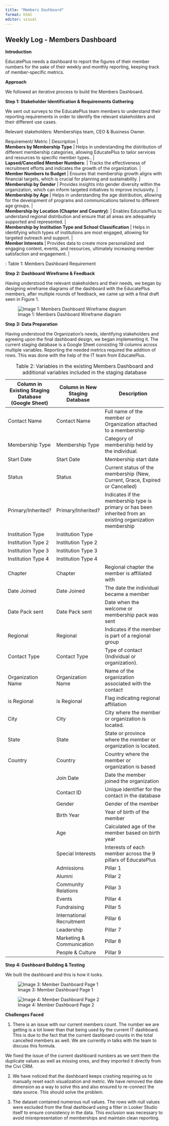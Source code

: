 ```yaml
---
title: "Members Dashboard"
format: html
editor: visual
---
```


## Weekly Log - Members Dashboard

**Introduction**

EducatePlus needs a dashboard to report the figures of their member numbers for the sake of their weekly and monthly reporting, keeping track of member-specific metrics.

**Approach**

We followed an iterative process to build the Members Dashboard.

**Step 1: Stakeholder Identification & Requirements Gathering**

We sent out surveys to the EducatePlus team members to understand their reporting requirements in order to identify the relevant stakeholders and their different use cases.

Relevant stakeholders: Memberships team, CEO & Business Owner.

| Requirement/ Metric \| Description \|

| **Members by Membership Type** \| Helps in understanding the distribution of different membership categories, allowing EducatePlus to tailor services and resources to specific member types.. \|
| **Lapsed/Cancelled Member Numbers**: \| Tracks the effectiveness of recruitment efforts and indicates the growth of the organization. \|
| **Member Numbers to Budget** \| Ensures that membership growth aligns with financial targets, which is crucial for planning and sustainability. \|
| **Membership by Gender** \| Provides insights into gender diversity within the organization, which can inform targeted initiatives to improve inclusivity. \|
| **Membership by Age** \| Helps in understanding the age distribution, allowing for the development of programs and communications tailored to different age groups. \|
| **Membership by Location (Chapter and Country)**: \| Enables EducatePlus to understand regional distribution and ensure that all areas are adequately supported and represented. \|
| **Membership by Institution Type and School Classification** \| Helps in identifying which types of institutions are most engaged, allowing for targeted outreach and support. \|
| **Member Interests** \| Provides data to create more personalized and engaging content, events, and resources, ultimately increasing member satisfaction and engagement. \|

: Table 1: Members Dashboard Requirement

**Step 2: Dashboard Wireframe & Feedback**

Having understood the relevant stakeholders and their needs, we began by designing wireframe diagrams of the dashboard with the EducatePlus members, after multiple rounds of feedback, we came up with a final draft seen in Figure 1.

![Image 1: Members Dashboard Wireframe diagram](Images/Member%20Dashboard%20Wireframe.png)

**Step 3: Data Preparation**

Having understood the Organization's needs, identifying stakeholders and agreeing upon the final dashboard design, we began implementing it. The current staging database is a Google Sheet consisting 19 columns across multiple variables. Reporting the needed metrics required the addition of rows. This was done with the help of the IT team from EducatePlus.

| Column in Existing Staging Database (Google Sheet) | Column in New Staging Database | Description                                                                                                |
|---------------------|------------------|------------------------------------|
| Contact Name                                       | Contact Name                   | Full name of the member or Organization attached to a membership                                           |
| Membership Type                                    | Membership Type                | Category of membership held by the individual.                                                             |
| Start Date                                         | Start Date                     | Membership start date                                                                                      |
| Status                                             | Status                         | Current status of the membership (New, Current, Grace, Expired or Cancelled)                               |
| Primary/Inherited?                                 | Primary/Inherited?             | Indicates if the membership type is primary or has been inherited from an existing organization membership |
| Institution Type                                   | Institution Type               |                                                                                                            |
| Institution Type 2                                 | Institution Type 2             |                                                                                                            |
| Institution Type 3                                 | Institution Type 3             |                                                                                                            |
| Institution Type 4                                 | Institution Type 4             |                                                                                                            |
| Chapter                                            | Chapter                        | Regional chapter the member is affiliated with                                                             |
| Date Joined                                        | Date Joined                    | The date the individual became a member                                                                    |
| Date Pack sent                                     | Date Pack sent                 | Date when the welcome or membership pack was sent                                                          |
| Regional                                           | Regional                       | Indicates if the member is part of a regional group                                                        |
| Contact Type                                       | Contact Type                   | Type of contact (Individual or organization).                                                              |
| Organization Name                                  | Organization Name              | Name of the organization associated with the contact                                                       |
| is Regional                                        | is Regional                    | Flag indicating regional affiliation                                                                       |
| City                                               | City                           | City where the member or organization is located.                                                          |
| State                                              | State                          | State or province where the member or organization is located.                                             |
| Country                                            | Country                        | Country where the member or organization is based                                                          |
|                                                    | Join Date                      | Date the member joined the organization                                                                    |
|                                                    | Contact ID                     | Unique identifier for the contact in the database                                                          |
|                                                    | Gender                         | Gender of the member                                                                                       |
|                                                    | Birth Year                     | Year of birth of the member                                                                                |
|                                                    | Age                            | Calculated age of the member based on birth year                                                           |
|                                                    | Special Interests              | Interests of each member across the 9 pillars of EducatePlus                                               |
|                                                    | Admissions                     | Pillar 1                                                                                                   |
|                                                    | Alumni                         | Pillar 2                                                                                                   |
|                                                    | Community Relations            | Pillar 3                                                                                                   |
|                                                    | Events                         | Pillar 4                                                                                                   |
|                                                    | Fundraising                    | Pillar 5                                                                                                   |
|                                                    | International Recruitment      | Pillar 6                                                                                                   |
|                                                    | Leadership                     | Pillar 7                                                                                                   |
|                                                    | Marketing & Communication      | Pillar 8                                                                                                   |
|                                                    | People & Culture               | Pillar 9                                                                                                   |

: Table 2: Variables in the existing Members Dashboard and additional variables included in the staging database

**Step 4: Dashboard Building & Testing**

We built the dashboard and this is how it looks.

![Image 3: Member Dashboard Page 1](Images/Member%20Dashboard%20Page%201.png)

![Image 4: Member Dashboard Page 2](Images/Member%20Dashboard%20Page%202.png)

**Challenges Faced**

1.  There is an issue with our current members count. The number we are getting is a lot lower than that being used by the current IT dashboard. This is due to the fact that the current dashboard counts in the total cancelled members as well. We are currently in talks with the team to discuss this formula.

We fixed the issue of the current dashboard numbers as we sent them the duplicate values as well as missing ones, and they imported it directly from the Civi CRM.

2.  We have noticed that the dashboard keeps crashing requiring us to manually reset each visualization and metric. We have removed the date dimension as a way to solve this and also ensured to re-connect the data source. This should solve the problem.

3.  The dataset contained numerous null values. The rows with null values were excluded from the final dashboard using a filter in Looker Studio itself to ensure consistency in the data. This exclusion was necessary to avoid misrepresentation of memberships and maintain clean reporting.
